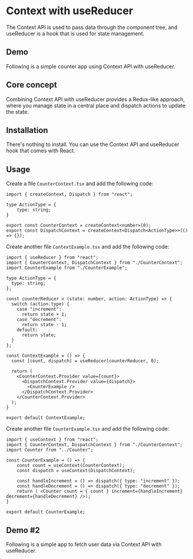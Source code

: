 

# Context with useReducer
The Context API is used to pass data through the component tree, and useReducer is a hook that is used for state management.


<div className="mt-4">
  <BadgeLink href="https://react.dev/" label="Docs" />
</div>



## Demo
Following is a simple counter app using Context API with useReducer.
<ContextExample />

## Core concept
Combining Context API with useReducer provides a Redux-like approach, where you manage state in a central place and dispatch actions to update the state.

## Installation
There's nothing to install. You can use the Context API and useReducer hook that comes with React.


## Usage
Create a file `CounterContext.tsx` and add the following code:

```tsx showLineNumbers title="CounterContext.tsx"
import { createContext, Dispatch } from "react";

type ActionType = {
    type: string;
}

export const CounterContext = createContext<number>(0);
export const DispatchContext = createContext<Dispatch<ActionType>>(() => {});
```

Create another file `ContextExample.tsx` and add the following code:

```tsx showLineNumbers title="ContextExample.tsx"
import { useReducer } from "react";
import { CounterContext, DispatchContext } from "./CounterContext";
import CounterExample from "./CounterExample";

type ActionType = {
  type: string;
};

const counterReducer = (state: number, action: ActionType) => {
  switch (action.type) {
    case "increment":
      return state + 1;
    case "decrement":
      return state - 1;
    default:
      return state;
  }
};

const ContextExample = () => {
  const [count, dispatch] = useReducer(counterReducer, 0);

  return (
    <CounterContext.Provider value={count}>
      <DispatchContext.Provider value={dispatch}>
        <CounterExample />
      </DispatchContext.Provider>
    </CounterContext.Provider>
  );
}
 
export default ContextExample;
```

Create another file `CounterExample.tsx` and add the following code:

```tsx showLineNumbers title="CounterExample.tsx"
import { useContext } from "react";
import { CounterContext, DispatchContext } from "./CounterContext";
import Counter from "../Counter";

const CounterExample = () => {
    const count = useContext(CounterContext);
    const dispatch = useContext(DispatchContext);

    const handleIncrement = () => dispatch({ type: "increment" });
    const handleDecrement = () => dispatch({ type: "decrement" });
    return ( <Counter count = { count } increment={handleIncrement} decrement={handleDecrement} />);
}
 
export default CounterExample;
```

## Demo #2
Following is a simple app to fetch user data via Context API with useReducer.

<ContextFetchMain />